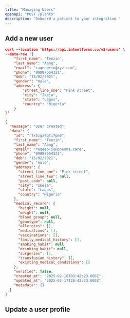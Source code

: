 ```yaml
---
title: "Managing Users"
openapi: "POST /plants"
description: "Onboard a patient to your integration "
---
```


## Add a new user

<RequestExample>

```json create user
curl --location 'https://api.intentforms.co/v2/users' \
--data-raw '{
    "first_name": "Tenzin",
    "last_name": "Aang",
    "email": "raqeeb+io@xyz.com",
    "phone": "09087654321",
    "dob": "15/02/2021",
    "gender": "male",
    "address": {
        "street_line_one": "Pink street",
        "city": "Ikeja",
        "state": "Lagos",
        "country": "Nigeria"
    }
}'
```

</RequestExample>

<ResponseExample>

```json user created
{
  "message": "User created",
  "data": {
    "id": "rfx5zgx9qti7pm6",
    "first_name": "Tenzin",
    "last_name": "Aang",
    "email": "raqeeb+io@pneuma.care",
    "phone": "09087654321",
    "dob": "15/02/2021",
    "gender": "male",
    "address": {
      "street_line_one": "Pink street",
      "street_line_two": null,
      "post_code": null,
      "city": "Ikeja",
      "state": "Lagos",
      "country": "Nigeria"
    },
    "medical_record": {
      "height": null,
      "weight": null,
      "blood_group": null,
      "genotype": null,
      "allergies": [],
      "medications": [],
      "vaccinations": [],
      "family_medical_history": [],
      "smoking_habit": null,
      "drinking_habit": null,
      "surgeries": [],
      "transfusion_history": [],
      "existing_medical_conditions": []
    },
    "verified": false,
    "created_at": "2025-02-18T03:42:23.000Z",
    "updated_at": "2025-02-17T20:42:23.000Z",
    "metadata": {}
  }
}
```

</ResponseExample>

## Update a user profile